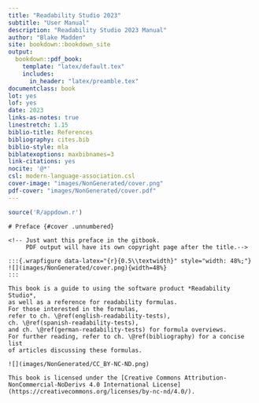 ```yaml
--- 
title: "Readability Studio 2023"
subtitle: "User Manual"
description: "Readability Studio 2023 Manual"
author: "Blake Madden"
site: bookdown::bookdown_site
output:
  bookdown::pdf_book:
    template: "latex/default.tex"
    includes:
      in_header: "latex/preamble.tex"
documentclass: book
lot: yes
lof: yes
date: 2023
links-as-notes: true
linestretch: 1.15
biblio-title: References
bibliography: cites.bib
biblio-style: mla
biblatexoptions: maxbibnames=3
link-citations: yes
nocite: '@*'
csl: modern-language-association.csl
cover-image: "images/NonGenerated/cover.png"
pdf-cover: "images/NonGenerated/cover.pdf"
---
```


```r
source('R/appdown.r')
```

```asis
# Preface {#cover .unnumbered}

<!-- Just want this preface in the gitbook.
     PDF output will have its own copyright page after the title.-->

:::{.wrapfigure data-latex="{r}{0.5\\textwidth}" style="width: 48%;"}
![](images/NonGenerated/cover.png){width=48%}
:::

This book is a guide to using the software product *Readability Studio*,
as well as a reference for readability formulas.
For those interested in the formulas,
refer to ch. \@ref(english-readability-tests),
ch. \@ref(spanish-readability-tests),
and ch. \@ref(german-readability-tests) for formula overviews.
For further reading, refer to ch. \@ref(bibliography) for a concise list
of articles discussing these formulas.

![](images/NonGenerated/CC_BY-NC-ND.png)

This book is licensed under the [Creative Commons Attribution-NonCommercial-NoDerivs 4.0 International License](https://creativecommons.org/licenses/by-nc-nd/4.0/).
```
